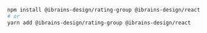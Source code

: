 ```bash
npm install @ibrains-design/rating-group @ibrains-design/react
# or
yarn add @ibrains-design/rating-group @ibrains-design/react
```
